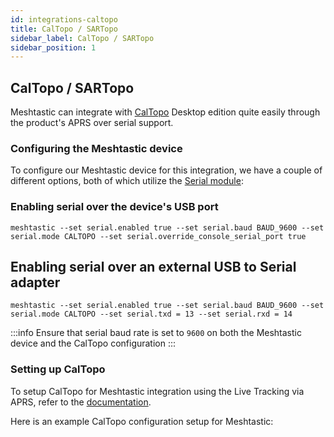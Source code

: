 ```yaml
---
id: integrations-caltopo
title: CalTopo / SARTopo
sidebar_label: CalTopo / SARTopo
sidebar_position: 1
---
```


## CalTopo / SARTopo

Meshtastic can integrate with [CalTopo](https://caltopo.com/) Desktop edition quite easily through the product's APRS over serial support. 

### Configuring the Meshtastic device

To configure our Meshtastic device for this integration, we have a couple of different options, both of which utilize the [Serial module](/docs/configuration/serial):

### Enabling serial over the device's USB port
```shell title="Serial over USB"
meshtastic --set serial.enabled true --set serial.baud BAUD_9600 --set serial.mode CALTOPO --set serial.override_console_serial_port true
```

## Enabling serial over an external USB to Serial adapter
```shell title="External serial adapter"
meshtastic --set serial.enabled true --set serial.baud BAUD_9600 --set serial.mode CALTOPO --set serial.txd = 13 --set serial.rxd = 14
```

:::info
Ensure that serial baud rate is set to `9600` on both the Meshtastic device and the CalTopo configuration
:::


### Setting up CalTopo

To setup CalTopo for Meshtastic integration using the Live Tracking via APRS, refer to the [documentation](https://training.caltopo.com/all_users/share/live-tracking#aprs).

Here is an example CalTopo configuration setup for Meshtastic:

